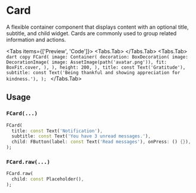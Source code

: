 
# Card
A flexible container component that displays content with an optional title, subtitle, and child widget. Cards are commonly used to group related information and actions.

<LinkBadgeGroup>
    <LinkBadge label="API Reference" href="https://pub.dev/documentation/forui/latest/forui.widgets.card/"/>
</LinkBadgeGroup>

<Tabs items={['Preview', 'Code']}>
  <Tabs.Tab>
      <Widget name='card' query={{}}  height={400}/>
  </Tabs.Tab>
  <Tabs.Tab>
      ```dart copy
      FCard(
        image: Container(
          decoration: BoxDecoration(
            image: DecorationImage(
              image: AssetImage(path('avatar.png')),
              fit: BoxFit.cover,
            ),
          ),
          height: 200,
        ),
        title: const Text('Gratitude'),
        subtitle: const Text('Being thankful and showing appreciation for kindness.'),
      );
      ```
  </Tabs.Tab>
</Tabs>

## Usage

### `FCard(...)`

```dart copy
FCard(
  title: const Text('Notification'),
  subtitle: const Text('You have 3 unread messages.'),
  child: FButton(label: const Text('Read messages'), onPress: () {}),
);
```

### `FCard.raw(...)`

```dart copy
FCard.raw(
  child: const Placeholder(),
);
```
